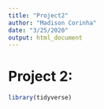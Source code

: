 ```yaml
---
title: "Project2"
author: "Madison Corinha"
date: "3/25/2020"
output: html_document
---
```


# Project 2:

```r
library(tidyverse)
```

